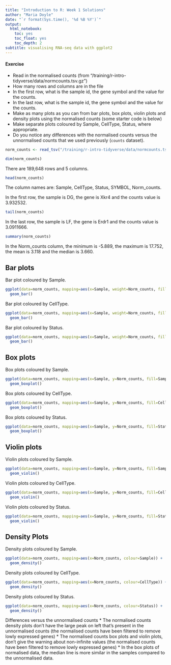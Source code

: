 ```yaml
---
title: "Introduction to R: Week 1 Solutions"
author: "Maria Doyle"
date: "`r format(Sys.time(), '%d %B %Y')`"
output: 
  html_notebook:
    toc: yes
    toc_float: yes
    toc_depth: 2
subtitle: visualising RNA-seq data with ggplot2
---
```



#### Exercise
* Read in the normalised counts (from "/training/r-intro-tidyverse/data/normcounts.tsv.gz")
* How many rows and columns are in the file
* In the first row, what is the sample id, the gene symbol and the value for the counts.
* In the last row, what is the sample id, the gene symbol and the value for the counts.
* Make as many plots as you can from bar plots, box plots, violin plots and density plots using the normalised counts (some starter code is below)
* Make separate plots coloured by Sample, CellType, Status, where appropriate.
* Do you notice any differences with the normalised counts versus the unnormalised counts that we used previously (`counts` dataset).

```r
norm_counts <- read_tsv("/training/r-intro-tidyverse/data/normcounts.tsv.gz")
```

```r
dim(norm_counts)
```

There are 189,648 rows and 5 columns.


```r
head(norm_counts)
```
The column names are: Sample, CellType, Status, SYMBOL,  Norm_counts.

In the first row, the sample is DG, the gene is Xkr4 and the counts value is 3.932532.

```r
tail(norm_counts)
```

In the last row, the sample is LF, the gene is Erdr1 and the counts value is 3.0911666.

```r
summary(norm_counts)
```
In the Norm_counts column, the minimum is -5.889, the maximum is 17.752, the mean is 3.118 and the median is 3.660.

## Bar plots

Bar plot coloured by Sample.

```r
ggplot(data=norm_counts, mapping=aes(x=Sample, weight=Norm_counts, fill=Sample)) +
  geom_bar() 
```

Bar plot coloured by CellType.

```r
ggplot(data=norm_counts, mapping=aes(x=Sample, weight=Norm_counts, fill=CellType)) +
  geom_bar() 
```

Bar plot coloured by Status.

```r
ggplot(data=norm_counts, mapping=aes(x=Sample, weight=Norm_counts, fill=Status)) +
  geom_bar() 
```


## Box plots

Box plots coloured by Sample.

```r
ggplot(data=norm_counts, mapping=aes(x=Sample, y=Norm_counts, fill=Sample)) +
  geom_boxplot() 
```

Box plots coloured by CellType.

```r
ggplot(data=norm_counts, mapping=aes(x=Sample, y=Norm_counts, fill=CellType)) +
  geom_boxplot() 
```


Box plots coloured by Status.

```r
ggplot(data=norm_counts, mapping=aes(x=Sample, y=Norm_counts, fill=Status)) +
  geom_boxplot() 
```


## Violin plots

Violin plots coloured by Sample.


```r
ggplot(data=norm_counts, mapping=aes(x=Sample, y=Norm_counts, fill=Sample)) +
  geom_violin()
```

Violin plots coloured by CellType.


```r
ggplot(data=norm_counts, mapping=aes(x=Sample, y=Norm_counts, fill=CellType)) +
  geom_violin()
```


Violin plots coloured by Status.


```r
ggplot(data=norm_counts, mapping=aes(x=Sample, y=Norm_counts, fill=Status)) +
  geom_violin()
```

## Density Plots

Density plots coloured by Sample.

```r
ggplot(data=norm_counts, mapping=aes(x=Norm_counts, colour=Sample)) +
  geom_density() 
```


Density plots coloured by CellType.

```r
ggplot(data=norm_counts, mapping=aes(x=Norm_counts, colour=CellType)) +
  geom_density() 
```

Density plots coloured by Status.

```r
ggplot(data=norm_counts, mapping=aes(x=Norm_counts, colour=Status)) +
  geom_density() 
```


Differences versus the unnormalised counts
* The normalised counts density plots don't have the large peak on left that's present in the unnormalised counts (the normalised counts have been filtered to remove lowly expressed genes)
* The normalised counts box plots and violin plots, don't give the warning about non-infinite values (the normalised counts have been filtered to remove lowly expressed genes)
* In the box plots of normalised data, the median line is more similar in the samples compared to the unnormalised data.  